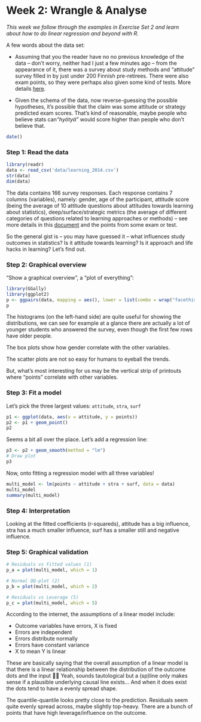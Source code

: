 # Week 2: Wrangle & Analyse

*This week we follow through the examples in Exercise Set 2 and learn about how to do linear regression and beyond with R.*

A few words about the data set:

-   Assuming that you the reader have no no previous knowledge of the data -- don't worry, neither had I just a few minutes ago -- from the appearance of it, there was a survey about study methods and "attitude" survey filled in by just under 200 Finnish pre-retirees. There were also exam points, so they were perhaps also given some kind of tests. More details [here](https://www.mv.helsinki.fi/home/kvehkala/JYTmooc/JYTOPKYS2-meta.txt).

-   Given the schema of the data, now reverse-guessing the possible hypotheses, it's possible that the claim was some attitude or strategy predicted exam scores. That's kind of reasonable, maybe people who believe stats can*"hyötyä"* would score higher than people who don't believe that.

```r
date()
```

### Step 1: Read the data

```r
library(readr)
data <- read_csv('data/learning_2014.csv')
str(data)
dim(data)
```

The data contains 166 survey responses. Each response contains 7 columns (variables), namely: gender, age of the participant, attitude score (being the average of 10 attitude questions about attitudes towards learning about statistics), deep/surface/strategic metrics (the average of different categories of questions related to learning approaches or methods) -- see more details in this [document](https://www.mv.helsinki.fi/home/kvehkala/JYTmooc/JYTOPKYS3-meta.txt) and the points from some exam or test.

So the general gist is -- you may have guessed it -- what influences study outcomes in statistics? Is it attitude towards learning? Is it approach and life hacks in learning? Let's find out.

### Step 2: Graphical overview

"Show a graphical overview", a "plot of everything":

```r
library(GGally)
library(ggplot2)
p <- ggpairs(data, mapping = aes(), lower = list(combo = wrap("facethist", bins = 20)))
p
```

The histograms (on the left-hand side) are quite useful for showing the distributions, we can see for example at a glance there are actually a lot of younger students who answered the survey, even though the first few rows have older people.

The box plots show how gender correlate with the other variables.

The scatter plots are not so easy for humans to eyeball the trends.

But, what's most interesting for us may be the vertical strip of printouts where "points" correlate with other variables.

### Step 3: Fit a model

Let's pick the three largest values: `attitude`, `stra`, `surf`

```r
p1 <- ggplot(data, aes(x = attitude, y = points))
p2 <- p1 + geom_point()
p2
```

Seems a bit all over the place. Let's add a regression line:

```r
p3 <- p2 + geom_smooth(method = "lm")
# Draw plot
p3
```

Now, onto fitting a regression model with all three variables!

```r
multi_model <- lm(points ~ attitude + stra + surf, data = data)
multi_model
summary(multi_model)
```

### Step 4: Interpretation

Looking at the fitted coefficients (r-squareds), attitude has a big influence, stra has a much smaller influence, surf has a smaller still and negative influence.

### Step 5: Graphical validation

```r
# Residuals vs Fitted values (1)
p_a = plot(multi_model, which = 1)
```

```r
# Normal QQ-plot (2)
p_b = plot(multi_model, which = 2)
```

```r
# Residuals vs Leverage (5)
p_c = plot(multi_model, which = 5)
```

According to the internet, the assumptions of a linear model include:

-   Outcome variables have errors, X is fixed
-   Errors are independent
-   Errors distribute normally
-   Errors have constant variance
-   X to mean Y is linear

These are basically saying that the overall assumption of a linear model is that there is a linear relationship between the distribution of the outcome dots and the input 🤷‍♀️ Yeah, sounds tautological but a (sp)line only makes sense if a plausible underlying causal line exists... And when it does exist the dots tend to have a evenly spread shape.

The quantile-quantile looks pretty close to the prediction. Residuals seem quite evenly spread across, maybe slightly top-heavy. There are a bunch of points that have high leverage/influence on the outcome.

